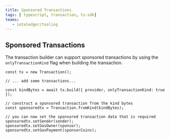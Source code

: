 ```yaml
---
title: Sponsored Transactions
tags: [ typescript, transaction, ts-sdk]
teams:
   - iotaledger/tooling
---
```


## Sponsored Transactions

The transaction builder can support sponsored transactions by using the `onlyTransactionKind` flag
when building the transaction.

```tsx
const tx = new Transaction();

// ... add some transactions...

const kindBytes = await tx.build({ provider, onlyTransactionKind: true });

// construct a sponsored transaction from the kind bytes
const sponsoredtx = Transaction.fromKind(kindBytes);

// you can now set the sponsored transaction data that is required
sponsoredtx.setSender(sender);
sponsoredtx.setGasOwner(sponsor);
sponsoredtx.setGasPayment(sponsorCoins);
```
